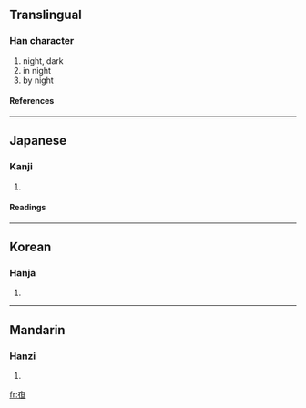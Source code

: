 {{see|夜}}

==Translingual==
===Han character===
{{Han char|rn=8|rad=亠|as=07|sn=9|four=|canj=卜人日一 (YOAM)}}
# night, dark
# in night
# by night
====References====
{{Han ref|kx=0089.081|dkj=00309|hdz=10287.030|uh=4EB1|ud=20145}}
----
==Japanese==
===Kanji===
{{ja-kanji|grade=|rs=亠07}}
# {{defn|Japanese}}
====Readings====
{{ja-readings|on=[[や]] (ya)|kun=[[よ]] (yo), [[よる]] (yoru)}}
----
==Korean==
===Hanja===
{{ko-hanja|hangeul=야|rv=ya|mr=ya}}
# {{defn|Korean}}
----
==Mandarin==
===Hanzi===
{{cmn-hanzi|pin=[[yè]] ([[ye4]])|wg=yeh<sup>4</sup>}}
# {{defn|Mandarin}}

[[fr:亱]]